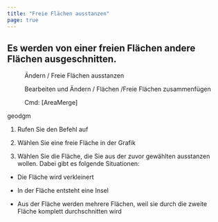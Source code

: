 ```yaml
---
title: "Freie Flächen ausstanzen"
page: true
---
```

## Es werden von einer freien Fl&#228;chen andere Fl&#228;chen ausgeschnitten.
<GeoMapper> <Menu>Ändern / Freie Flächen ausstanzen</Menu> </GeoMapper>
<GeoDesigner> <Menu>Bearbeiten und Ändern / Flächen /Freie Flächen zusammenfügen</Menu> 
 <Menu> Cmd: [AreaMerge] </Menu> 

 <Placeholder>geodgm</Placeholder> </GeoDesigner>

1. Rufen Sie den Befehl auf

2. W&#228;hlen Sie eine freie Fl&#228;che in der Grafik

3. W&#228;hlen Sie die Fl&#228;che, die Sie aus der zuvor gew&#228;hlten ausstanzen wollen. Dabei gibt es folgende Situationen:

-  Die Fl&#228;che wird verkleinert

-  In der Fl&#228;che entsteht eine Insel

-  Aus der Fl&#228;che werden mehrere Fl&#228;chen, weil sie durch die zweite Fl&#228;che komplett durchschnitten wird





